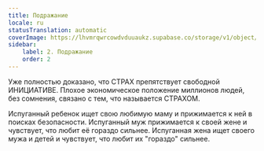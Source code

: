 ```yaml
---
title: Подражание
locale: ru
statusTranslation: automatic
coverImage: https://lhvmrqwrcowdvduuaukz.supabase.co/storage/v1/object/public/strapi-uploads/small_cover-educacion-fundamental.webp-2d51a7828a2b1309555be27f7e2a61a0.webp
sidebar:
    label: 2. Подражание
    order: 2
---
```

Уже полностью доказано, что СТРАХ препятствует свободной ИНИЦИАТИВЕ. Плохое экономическое положение миллионов людей, без сомнения, связано с тем, что называется СТРАХОМ.

Испуганный ребенок ищет свою любимую маму и прижимается к ней в поисках безопасности. Испуганный муж прижимается к своей жене и чувствует, что любит её гораздо сильнее. Испуганная жена ищет своего мужа и детей и чувствует, что любит их "гораздо" сильнее.
